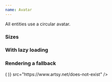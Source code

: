 ```yaml
---
name: Avatar
---
```


All entities use a circular avatar.

### Sizes

<Playground>
	<Avatar size="md" src="https://picsum.photos/110/110/?random" />
</Playground>

<Playground>
	<Avatar size="sm" src="https://picsum.photos/110/110/?random" />
</Playground>

<Playground>
	<Avatar size="xs" src="https://picsum.photos/110/110/?random" />
</Playground>

<Playground>
	<Avatar size="xxs" src="https://picsum.photos/110/110/?random" />
</Playground>

### With lazy loading

<Playground>
	<Avatar lazy size="md" src="https://picsum.photos/110/110/?random" />
</Playground>

### Rendering a fallback

<Playground>
  <Avatar
    size="md"
    renderFallback={({ diameter }) => (
			<Box bgColor='brand' width={diameter} height={diameter} />
    )}
    src="https://www.artsy.net/does-not-exist"
  />
</Playground>
